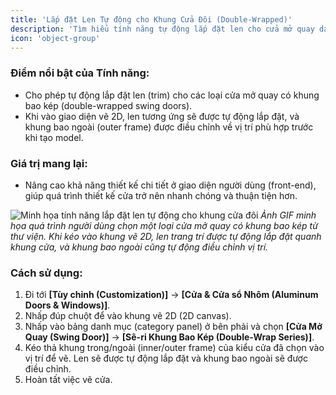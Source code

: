 ```yaml
---
title: 'Lắp đặt Len Tự động cho Khung Cửa Đôi (Double-Wrapped)'
description: 'Tìm hiểu tính năng tự động lắp đặt len cho cửa mở quay dạng khung đôi trong Jega, giúp tự động điều chỉnh khung ngoài và tạo model len khi vào giao diện vẽ 2D.'
icon: 'object-group'
---
```


### Điểm nổi bật của Tính năng:
*   Cho phép tự động lắp đặt len (trim) cho các loại cửa mở quay có khung bao kép (double-wrapped swing doors).
*   Khi vào giao diện vẽ 2D, len tương ứng sẽ được tự động lắp đặt, và khung bao ngoài (outer frame) được điều chỉnh về vị trí phù hợp trước khi tạo model.

### Giá trị mang lại:
*   Nâng cao khả năng thiết kế chi tiết ở giao diện người dùng (front-end), giúp quá trình thiết kế cửa trở nên nhanh chóng và thuận tiện hơn.

![Minh họa tính năng lắp đặt len tự động cho khung cửa đôi](https://3vj-study.3vjia.com/3vj-study/img/teachvideo/31eb58c8eab5479bbd7e1532c9f5a212.gif)
*Ảnh GIF minh họa quá trình người dùng chọn một loại cửa mở quay có khung bao kép từ thư viện. Khi kéo vào khung vẽ 2D, len trang trí được tự động lắp đặt quanh khung cửa, và khung bao ngoài cũng tự động điều chỉnh vị trí.*

### Cách sử dụng:
1.  Đi tới **[Tùy chỉnh (Customization)]** → **[Cửa & Cửa sổ Nhôm (Aluminum Doors & Windows)]**.
2.  Nhấp đúp chuột để vào khung vẽ 2D (2D canvas).
3.  Nhấp vào bảng danh mục (category panel) ở bên phải và chọn **[Cửa Mở Quay (Swing Door)]** → **[Sê-ri Khung Bao Kép (Double-Wrap Series)]**.
4.  Kéo thả khung trong/ngoài (inner/outer frame) của kiểu cửa đã chọn vào vị trí để vẽ. Len sẽ được tự động lắp đặt và khung bao ngoài sẽ được điều chỉnh.
5.  Hoàn tất việc vẽ cửa.
